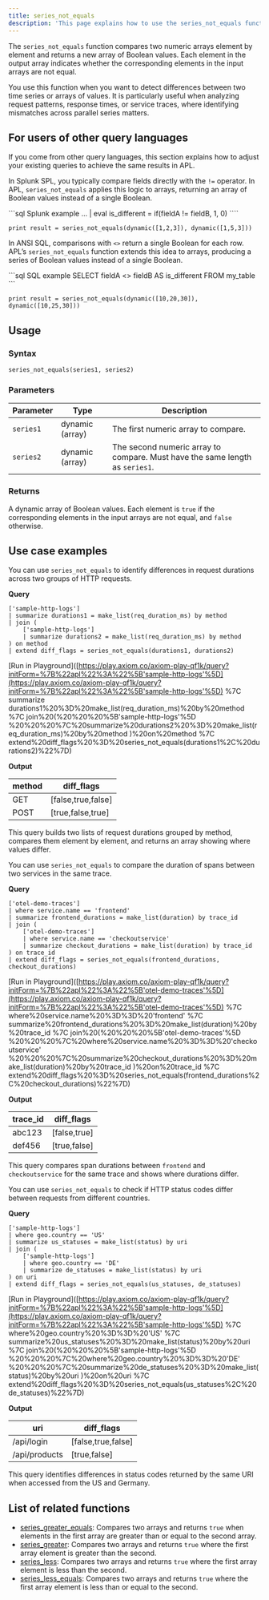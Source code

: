 ```yaml
---
title: series_not_equals
description: 'This page explains how to use the series_not_equals function in APL.'
---
```


The `series_not_equals` function compares two numeric arrays element by element and returns a new array of Boolean values. Each element in the output array indicates whether the corresponding elements in the input arrays are not equal. 

You use this function when you want to detect differences between two time series or arrays of values. It is particularly useful when analyzing request patterns, response times, or service traces, where identifying mismatches across parallel series matters.

## For users of other query languages

If you come from other query languages, this section explains how to adjust your existing queries to achieve the same results in APL.

<AccordionGroup>
<Accordion title="Splunk SPL users">

In Splunk SPL, you typically compare fields directly with the `!=` operator. In APL, `series_not_equals` applies this logic to arrays, returning an array of Boolean values instead of a single Boolean.

<CodeGroup>
```sql Splunk example
... | eval is_different = if(fieldA != fieldB, 1, 0)
````

```kusto APL equivalent
print result = series_not_equals(dynamic([1,2,3]), dynamic([1,5,3]))
```

</CodeGroup>

</Accordion>
<Accordion title="ANSI SQL users">

In ANSI SQL, comparisons with `<>` return a single Boolean for each row. APL’s `series_not_equals` function extends this idea to arrays, producing a series of Boolean values instead of a single Boolean.

<CodeGroup>
```sql SQL example
SELECT fieldA <> fieldB AS is_different
FROM my_table
```

```kusto APL equivalent
print result = series_not_equals(dynamic([10,20,30]), dynamic([10,25,30]))
```

</CodeGroup>

</Accordion>
</AccordionGroup>

## Usage

### Syntax

```kusto
series_not_equals(series1, series2)
```

### Parameters

| Parameter | Type            | Description                                                                  |
| --------- | --------------- | ---------------------------------------------------------------------------- |
| `series1` | dynamic (array) | The first numeric array to compare.                                          |
| `series2` | dynamic (array) | The second numeric array to compare. Must have the same length as `series1`. |

### Returns

A dynamic array of Boolean values. Each element is `true` if the corresponding elements in the input arrays are not equal, and `false` otherwise.

## Use case examples

<Tabs>
<Tab title="Log analysis">

You can use `series_not_equals` to identify differences in request durations across two groups of HTTP requests.

**Query**

```kusto
['sample-http-logs']
| summarize durations1 = make_list(req_duration_ms) by method
| join (
    ['sample-http-logs']
    | summarize durations2 = make_list(req_duration_ms) by method
) on method
| extend diff_flags = series_not_equals(durations1, durations2)
```

[Run in Playground]([https://play.axiom.co/axiom-play-qf1k/query?initForm=%7B%22apl%22%3A%22%5B'sample-http-logs'%5D](https://play.axiom.co/axiom-play-qf1k/query?initForm=%7B%22apl%22%3A%22%5B'sample-http-logs'%5D) %7C summarize durations1%20%3D%20make_list(req_duration_ms)%20by%20method %7C join%20(%20%20%20%5B'sample-http-logs'%5D %20%20%20%7C%20summarize%20durations2%20%3D%20make_list(req_duration_ms)%20by%20method )%20on%20method %7C extend%20diff_flags%20%3D%20series_not_equals(durations1%2C%20durations2)%22%7D)

**Output**

| method | diff_flags         |
| ------ | ------------------- |
| GET    | [false,true,false] |
| POST   | [true,false,true]  |

This query builds two lists of request durations grouped by method, compares them element by element, and returns an array showing where values differ.

</Tab>
<Tab title="OpenTelemetry traces">

You can use `series_not_equals` to compare the duration of spans between two services in the same trace.

**Query**

```kusto
['otel-demo-traces']
| where service.name == 'frontend'
| summarize frontend_durations = make_list(duration) by trace_id
| join (
    ['otel-demo-traces']
    | where service.name == 'checkoutservice'
    | summarize checkout_durations = make_list(duration) by trace_id
) on trace_id
| extend diff_flags = series_not_equals(frontend_durations, checkout_durations)
```

[Run in Playground]([https://play.axiom.co/axiom-play-qf1k/query?initForm=%7B%22apl%22%3A%22%5B'otel-demo-traces'%5D](https://play.axiom.co/axiom-play-qf1k/query?initForm=%7B%22apl%22%3A%22%5B'otel-demo-traces'%5D) %7C where%20service.name%20%3D%3D%20'frontend' %7C summarize%20frontend_durations%20%3D%20make_list(duration)%20by%20trace_id %7C join%20(%20%20%20%5B'otel-demo-traces'%5D %20%20%20%7C%20where%20service.name%20%3D%3D%20'checkoutservice' %20%20%20%7C%20summarize%20checkout_durations%20%3D%20make_list(duration)%20by%20trace_id )%20on%20trace_id %7C extend%20diff_flags%20%3D%20series_not_equals(frontend_durations%2C%20checkout_durations)%22%7D)

**Output**

| trace_id | diff_flags   |
| --------- | ------------- |
| abc123    | [false,true] |
| def456    | [true,false] |

This query compares span durations between `frontend` and `checkoutservice` for the same trace and shows where durations differ.

</Tab>
<Tab title="Security logs">

You can use `series_not_equals` to check if HTTP status codes differ between requests from different countries.

**Query**

```kusto
['sample-http-logs']
| where geo.country == 'US'
| summarize us_statuses = make_list(status) by uri
| join (
    ['sample-http-logs']
    | where geo.country == 'DE'
    | summarize de_statuses = make_list(status) by uri
) on uri
| extend diff_flags = series_not_equals(us_statuses, de_statuses)
```

[Run in Playground]([https://play.axiom.co/axiom-play-qf1k/query?initForm=%7B%22apl%22%3A%22%5B'sample-http-logs'%5D](https://play.axiom.co/axiom-play-qf1k/query?initForm=%7B%22apl%22%3A%22%5B'sample-http-logs'%5D) %7C where%20geo.country%20%3D%3D%20'US' %7C summarize%20us_statuses%20%3D%20make_list(status)%20by%20uri %7C join%20(%20%20%20%5B'sample-http-logs'%5D %20%20%20%7C%20where%20geo.country%20%3D%3D%20'DE' %20%20%20%7C%20summarize%20de_statuses%20%3D%20make_list(status)%20by%20uri )%20on%20uri %7C extend%20diff_flags%20%3D%20series_not_equals(us_statuses%2C%20de_statuses)%22%7D)

**Output**

| uri           | diff_flags         |
| ------------- | ------------------- |
| /api/login    | [false,true,false] |
| /api/products | [true,false]       |

This query identifies differences in status codes returned by the same URI when accessed from the US and Germany.

</Tab>
</Tabs>

## List of related functions

- [series_greater_equals](/apl/scalar-functions/time-series/series-greater-equals): Compares two arrays and returns `true` when elements in the first array are greater than or equal to the second array.
- [series_greater](/apl/scalar-functions/time-series/series-greater): Compares two arrays and returns `true` where the first array element is greater than the second.
- [series_less](/apl/scalar-functions/time-series/series-less): Compares two arrays and returns `true` where the first array element is less than the second.
- [series_less_equals](/apl/scalar-functions/time-series/series-less-equals): Compares two arrays and returns `true` where the first array element is less than or equal to the second.
